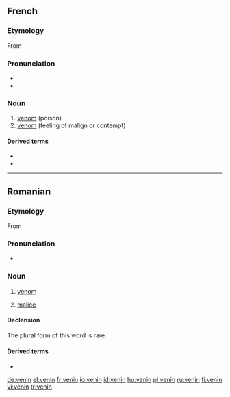 ==French==

===Etymology===
From {{etyl|la|fr}} {{term|venenum|lang=la}}

===Pronunciation===
* {{IPA|/və.nɛ̃/|lang=fr}}
* {{audio|Fr-venin.ogg|Audio}}

===Noun===
{{fr-noun|m}}

# [[venom]] (poison)
# [[venom]] (feeling of malign or contempt)

====Derived terms====
* {{l|fr|vénéneux}}
* {{l|fr|venimeux}}
----

==Romanian==

===Etymology===
From {{etyl|la|ro}} {{term|venenum|lang=la}}

===Pronunciation===
* {{IPA|[ve'nin]|lang=ro}}

===Noun===
{{ro-noun|n|veninuri}}

# [[venom]]
# {{figuratively}} [[malice]]

====Declension====
The plural form of this word is rare.
{{ro-noun-inv|gend=n|def=veninul|gd=veninului}}

====Derived terms====
* {{l|ro|veninos}}

[[de:venin]]
[[el:venin]]
[[fr:venin]]
[[io:venin]]
[[id:venin]]
[[hu:venin]]
[[pl:venin]]
[[ru:venin]]
[[fi:venin]]
[[vi:venin]]
[[tr:venin]]